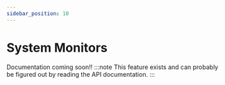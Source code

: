 ```yaml
---
sidebar_position: 10
---
```


# System Monitors

Documentation coming soon!!
:::note
This feature exists and can probably be figured out by reading the API documentation.
:::
